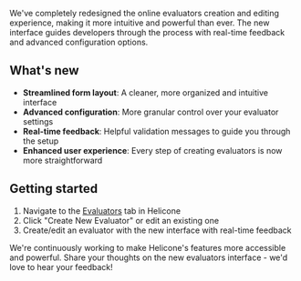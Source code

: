 We've completely redesigned the online evaluators creation and editing experience, making it more intuitive and powerful than ever. The new interface guides developers through the process with real-time feedback and advanced configuration options.

## What's new

- **Streamlined form layout**: A cleaner, more organized and intuitive interface
- **Advanced configuration**: More granular control over your evaluator settings
- **Real-time feedback**: Helpful validation messages to guide you through the setup
- **Enhanced user experience**: Every step of creating evaluators is now more straightforward

## Getting started

1. Navigate to the <a href="https://us.helicone.ai/evaluators" rel="noopener" target="_blank">Evaluators</a> tab in Helicone
2. Click "Create New Evaluator" or edit an existing one
3. Create/edit an evaluator with the new interface with real-time feedback

We're continuously working to make Helicone's features more accessible and powerful. Share your thoughts on the new evaluators interface - we'd love to hear your feedback!
